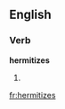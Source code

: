 
==English==

===Verb===
'''hermitizes'''

# {{third-person singular of|[[hermitize]]}}

[[fr:hermitizes]]